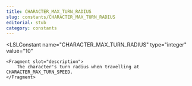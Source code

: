 ```yaml
---
title: CHARACTER_MAX_TURN_RADIUS
slug: constants/CHARACTER_MAX_TURN_RADIUS
editorial: stub
category: constants
---
```


<LSLConstant
	name="CHARACTER_MAX_TURN_RADIUS"
	type="integer"
	value="10"
>
	<Fragment slot="description">
		The character's turn radius when travelling at CHARACTER_MAX_TURN_SPEED.
	</Fragment>
</LSLConstant>
